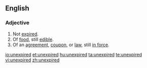 ==English==
===Adjective===
{{en-adj}}
# Not [[expired]].
# Of [[food]], still [[edible]].
# Of an [[agreement]], [[coupon]], or [[law]], still [[in force]].

[[io:unexpired]]
[[et:unexpired]]
[[hu:unexpired]]
[[ta:unexpired]]
[[te:unexpired]]
[[vi:unexpired]]
[[zh:unexpired]]